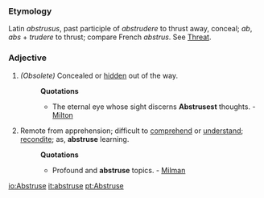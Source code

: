 ===Etymology===
Latin ''abstrusus'', past participle of ''abstrudere'' to thrust away, conceal; ''ab'', ''abs'' + ''trudere'' to thrust; compare French ''abstrus''. See [[Threat]].
===Adjective===
#''(Obsolete)'' Concealed or [[hidden]] out of the way. 
#:'''Quotations'''
#:*The eternal eye whose sight discerns '''Abstrusest''' thoughts. - [[Milton]]
#Remote from apprehension; difficult to [[comprehend]] or [[understand]]; [[recondite]]; as, '''abstruse''' learning.
#:'''Quotations'''
#:*Profound and '''abstruse''' topics. - [[Milman]]

[[io:Abstruse]]
[[it:abstruse]]
[[pt:Abstruse]]